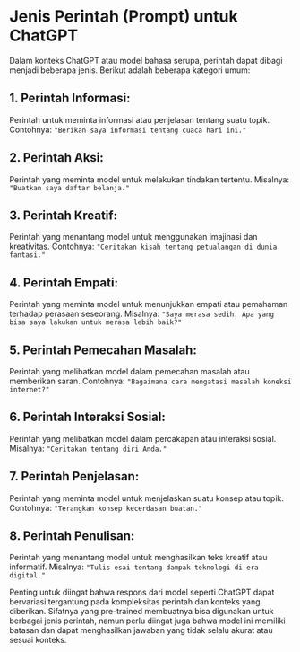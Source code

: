 # Jenis Perintah (Prompt) untuk ChatGPT

Dalam konteks ChatGPT atau model bahasa serupa, perintah dapat dibagi menjadi beberapa jenis. Berikut adalah beberapa kategori umum:

## 1. Perintah Informasi:

Perintah untuk meminta informasi atau penjelasan tentang suatu topik. Contohnya: `"Berikan saya informasi tentang cuaca hari ini."`

## 2. Perintah Aksi:

Perintah yang meminta model untuk melakukan tindakan tertentu. Misalnya: `"Buatkan saya daftar belanja."`

## 3. Perintah Kreatif:

Perintah yang menantang model untuk menggunakan imajinasi dan kreativitas. Contohnya: `"Ceritakan kisah tentang petualangan di dunia fantasi."`

## 4. Perintah Empati:

Perintah yang meminta model untuk menunjukkan empati atau pemahaman terhadap perasaan seseorang. Misalnya: `"Saya merasa sedih. Apa yang bisa saya lakukan untuk merasa lebih baik?"`

## 5. Perintah Pemecahan Masalah:

Perintah yang melibatkan model dalam pemecahan masalah atau memberikan saran. Contohnya: `"Bagaimana cara mengatasi masalah koneksi internet?"`

## 6. Perintah Interaksi Sosial:

Perintah yang melibatkan model dalam percakapan atau interaksi sosial. Misalnya: `"Ceritakan tentang diri Anda."`

## 7. Perintah Penjelasan:

Perintah yang meminta model untuk menjelaskan suatu konsep atau topik. Contohnya: `"Terangkan konsep kecerdasan buatan."`

## 8. Perintah Penulisan:

Perintah yang menantang model untuk menghasilkan teks kreatif atau informatif. Misalnya: `"Tulis esai tentang dampak teknologi di era digital."`

Penting untuk diingat bahwa respons dari model seperti ChatGPT dapat bervariasi tergantung pada kompleksitas perintah dan konteks yang diberikan. Sifatnya yang pre-trained membuatnya bisa digunakan untuk berbagai jenis perintah, namun perlu diingat juga bahwa model ini memiliki batasan dan dapat menghasilkan jawaban yang tidak selalu akurat atau sesuai konteks.
